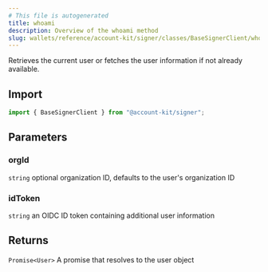 ```yaml
---
# This file is autogenerated
title: whoami
description: Overview of the whoami method
slug: wallets/reference/account-kit/signer/classes/BaseSignerClient/whoami
---
```


Retrieves the current user or fetches the user information if not already available.

## Import

```ts
import { BaseSignerClient } from "@account-kit/signer";
```

## Parameters

### orgId

`string`
optional organization ID, defaults to the user's organization ID

### idToken

`string`
an OIDC ID token containing additional user information

## Returns

`Promise<User>`
A promise that resolves to the user object
